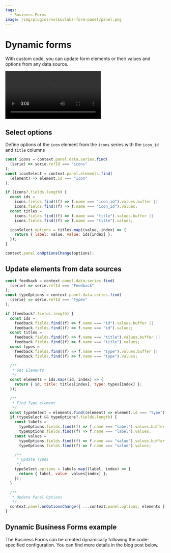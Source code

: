 ```yaml
---
tags:
  - Business Forms
image: /img/plugins/volkovlabs-form-panel/panel.png
---
```



# Dynamic forms

With custom code, you can update form elements or their values and options from any data source.

<Video
  src="https://www.youtube.com/embed/RSVH1bSBNl8"
  title="Static and dynamic form elements of Data Manipulation Panel."
/>

## Select options

Define options of the `icon` element from the `icons` series with the `icon_id` and `title` columns

```js
const icons = context.panel.data.series.find(
  (serie) => serie.refId === "icons"
);
const iconSelect = context.panel.elements.find(
  (element) => element.id === "icon"
);

if (icons?.fields.length) {
  const ids =
    icons.fields.find((f) => f.name === "icon_id").values.buffer ||
    icons.fields.find((f) => f.name === "icon_id").values;
  const titles =
    icons.fields.find((f) => f.name === "title").values.buffer ||
    icons.fields.find((f) => f.name === "title").values;

  iconSelect.options = titles.map((value, index) => {
    return { label: value, value: ids[index] };
  });
}

context.panel.onOptionsChange(options);
```

## Update elements from data sources

```js
const feedback = context.panel.data.series.find(
  (serie) => serie.refId === "Feedback"
);
const typeOptions = context.panel.data.series.find(
  (serie) => serie.refId === "Types"
);

if (feedback?.fields.length) {
  const ids =
    feedback.fields.find((f) => f.name === "id").values.buffer ||
    feedback.fields.find((f) => f.name === "id").values;
  const titles =
    feedback.fields.find((f) => f.name === "title").values.buffer ||
    feedback.fields.find((f) => f.name === "title").values;
  const types =
    feedback.fields.find((f) => f.name === "type").values.buffer ||
    feedback.fields.find((f) => f.name === "type").values;

  /**
   * Set Elements
   */
  const elements = ids.map((id, index) => {
    return { id, title: titles[index], type: types[index] };
  });

  /**
   * Find Type element
   */
  const typeSelect = elements.find((element) => element.id === "type");
  if (typeSelect && typeOptions?.fields.length) {
    const labels =
      typeOptions.fields.find((f) => f.name === "label").values.buffer ||
      typeOptions.fields.find((f) => f.name === "label").values;
    const values =
      typeOptions.fields.find((f) => f.name === "value").values.buffer ||
      typeOptions.fields.find((f) => f.name === "value").values;

    /**
     * Update Types
     */
    typeSelect.options = labels.map((label, index) => {
      return { label, value: values[index] };
    });
  }

  /**
   * Update Panel Options
   */
  context.panel.onOptionsChange({ ...context.panel.options, elements });
}
```

## Dynamic Business Forms example

The Business Forms can be created dynamically following the code-specified configuration.
You can find more details in the blog post below.

<BlogPost
  href="/blog/form-panel-server-based-elements-20240428/"
  src="/img/blog/2024-04-28-form-panel-server-based-elements/banner.png"
  title="Build Form Elements dynamically in Data Manipulation panel."
/>
